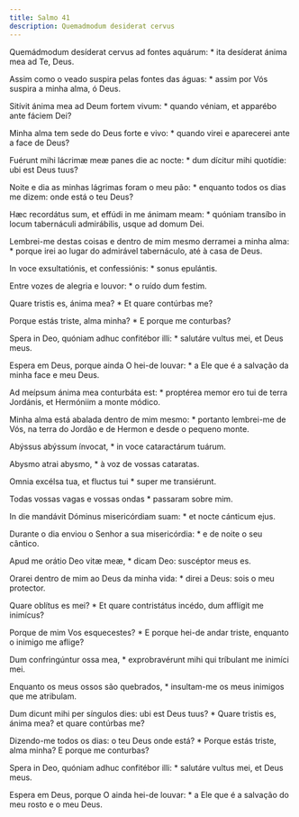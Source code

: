 ```yaml
---
title: Salmo 41
description: Quemadmodum desiderat cervus
---
```


<div class="side-by-side not-content">

Quemádmodum desíderat cervus ad fontes aquárum: * ita desíderat ánima mea ad Te, Deus.

Assim como o veado suspira pelas fontes das águas: * assim por Vós suspira a minha alma, ó Deus.

Sitívit ánima mea ad Deum fortem vivum: * quando véniam, et apparébo ante fáciem Dei?

Minha alma tem sede do Deus forte e vivo: * quando virei e aparecerei ante a face de Deus?

Fuérunt mihi lácrimæ meæ panes die ac nocte: * dum dícitur mihi quotídie: ubi est Deus tuus?

Noite e dia as minhas lágrimas foram o meu pão: * enquanto todos os dias me dizem: onde está o teu Deus?

Hæc recordátus sum, et effúdi in me ánimam meam: * quóniam transíbo in locum tabernáculi admirábilis, usque ad domum Dei.

Lembrei-me destas coisas e dentro de mim mesmo derramei a minha alma: * porque irei ao lugar do admirável tabernáculo, até à casa de Deus.

In voce exsultatiónis, et confessiónis: * sonus epulántis.

Entre vozes de alegria e louvor: * o ruído dum festim.

Quare tristis es, ánima mea? * Et quare contúrbas me?

Porque estás triste, alma minha? * E porque me conturbas?

Spera in Deo, quóniam adhuc confitébor illi: * salutáre vultus mei, et Deus meus.

Espera em Deus, porque ainda O hei-de louvar: * a Ele que é a salvação da minha face e meu Deus.

Ad meípsum ánima mea conturbáta est: * proptérea memor ero tui de terra Jordánis, et Hermóniim a monte módico.

Minha alma está abalada dentro de mim mesmo: * portanto lembrei-me de Vós, na terra do Jordão e de Hermon e desde o pequeno monte.

Abýssus abýssum ínvocat, * in voce cataractárum tuárum.

Abysmo atrai abysmo, * à voz de vossas cataratas.

Omnia excélsa tua, et fluctus tui * super me transiérunt.

Todas vossas vagas e vossas ondas * passaram sobre mim.

In die mandávit Dóminus misericórdiam suam: * et nocte cánticum ejus.

Durante o dia enviou o Senhor a sua misericórdia: * e de noite o seu cântico.

Apud me orátio Deo vitæ meæ, * dicam Deo: suscéptor meus es.

Orarei dentro de mim ao Deus da minha vida: * direi a Deus: sois o meu protector.

Quare oblítus es mei? * Et quare contristátus incédo, dum afflígit me inimícus?

Porque de mim Vos esquecestes? * E porque hei-de andar triste, enquanto o inimigo me aflige?

Dum confringúntur ossa mea, * exprobravérunt mihi qui tríbulant me inimíci mei.

Enquanto os meus ossos são quebrados, * insultam-me os meus inimigos que me atribulam.

Dum dicunt mihi per síngulos dies: ubi est Deus tuus? * Quare tristis es, ánima mea? et quare contúrbas me?

Dizendo-me todos os dias: o teu Deus onde está? * Porque estás triste, alma minha? E porque me conturbas?

Spera in Deo, quóniam adhuc confitébor illi: * salutáre vultus mei, et Deus meus.

Espera em Deus, porque O ainda hei-de louvar: * a Ele que é a salvação do meu rosto e o meu Deus.

</div>
